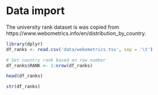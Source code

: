 # Data import

The university rank dataset is was copied from https://www.webometrics.info/en/distribution_by_country.

```r
library(dplyr)
df_ranks <- read.csv('data/webometrics.tsv', sep = '\t')

# Set country rank based on row number
df_ranks$RANK <- 1:nrow(df_ranks)
```

```r
head(df_ranks)
```
```r
str(df_ranks)
```
